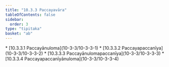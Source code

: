 ```yaml
---
title: "10.3.3 Paccayavāra"
tableOfContents: false
sidebar:
  order: 3
type: "tipitaka"
basket: "ab"
---
```



<DynamicBreadcrumb />



<TableOfContents>
* [10.3.3.1 Paccayānuloma](10-3-3/10-3-3-1)
* [10.3.3.2 Paccayapaccanīya](10-3-3/10-3-3-2)
* [10.3.3.3 Paccayānulomapaccanīya](10-3-3/10-3-3-3)
* [10.3.3.4 Paccayapaccanīyānuloma](10-3-3/10-3-3-4)
</TableOfContents>